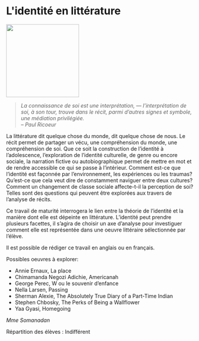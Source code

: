# L&#039;identité en littérature 

::: {.center data-latex=""}
![](images/l-identite-en-litterature.jpeg){height=14em}
:::

> *La connaissance de soi est une interprétation, --- l'interprétation de
> soi, à son tour, trouve dans le récit, parmi d'autres signes et symbole,
> une médiation privilégiée.*  
> *-- Paul Ricoeur*

La littérature dit quelque chose du monde, dit quelque chose de nous. Le
récit permet de partager un vécu, une compréhension du monde, une
compréhension de soi. Que ce soit la construction de l'identité à
l'adolescence, l'exploration de l'identité culturelle, de genre ou
encore sociale, la narration fictive ou autobiographique permet de
mettre en mot et de rendre accessible ce qui se passe à l'intérieur.
Comment est-ce que l'identité est façonnée par l'environnement, les
expériences ou les traumas? Qu'est-ce que cela veut dire de constamment
naviguer entre deux cultures? Comment un changement de classe sociale
affecte-t-il la perception de soi? Telles sont des questions qui peuvent
être explorées aux travers de l'analyse de récits.

Ce travail de maturité interrogera le lien entre la théorie de
l'identité et la manière dont elle est dépeinte en littérature.
L'identité peut prendre plusieurs facettes, il s'agira de choisir un axe
d'analyse pour investiguer comment elle est représentée dans une oeuvre
littéraire sélectionnée par l'élève.

\clearpage

Il est possible de rédiger ce travail en anglais ou en français.

Possibles oeuvres à explorer:

-   Annie Ernaux, La place 
-   Chimamanda Negozi Adichie, Americanah
-   George Perec, W ou le souvenir d'enfance 
-   Nella Larsen, Passing
-   Sherman Alexie, The Absolutely True Diary of a Part-Time Indian 
-   Stephen Chbosky, The Perks of Being a Wallflower 
-   Yaa Gyasi, Homegoing

::: {.signature data-latex=""}
_Mme Somanadan_  
:::

Répartition des élèves : Indifférent